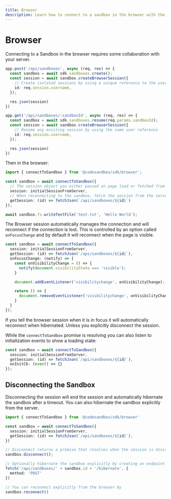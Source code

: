 ```yaml
---
title: Browser
description: Learn how to connect to a sandbox in the browser with the CodeSandbox SDK.
---
```



# Browser

Connecting to a Sandbox in the browser requires some collaboration with your server.

```ts
app.post('/api/sandboxes', async (req, res) => {
  const sandbox = await sdk.sandboxes.create();
  const session = await sandbox.createBrowserSession({
    // Create isolated sessions by using a unique reference to the user
    id: req.session.username,
  });

  res.json(session)
})

app.get('/api/sandboxes/:sandboxId', async (req, res) => {
  const sandbox = await sdk.sandboxes.resume(req.params.sandboxId);
  const session = await sandbox.createBrowserSession({
    // Resume any existing session by using the same user reference
    id: req.session.username,
  });

  res.json(session)
})
```

Then in the browser:

```ts
import { connectToSandbox } from '@codesandbox/sdk/browser';

const sandbox = await connectToSandbox({
  // The session object you either passed on page load or fetched from the server
  session: initialSessionFromServer,
  // When reconnecting to the sandbox, fetch the session from the server
  getSession: (id) => fetchJson(`/api/sandboxes/${id}`)
});

await sandbox.fs.writeTextFile('test.txt', 'Hello World');
```

The Browser session automatically manages the connection and will reconnect if the connection is lost. This is controlled by an option called `onFocusChange` and by default it will reconnect when the page is visible.

```ts
const sandbox = await connectToSandbox({
  session: initialSessionFromServer,
  getSession: (id) => fetchJson(`/api/sandboxes/${id}`),
  onFocusChange: (notify) => {
    const onVisibilityChange = () => {
      notify(document.visibilityState === 'visible');
    }

    document.addEventListener('visibilitychange', onVisibilityChange);

    return () => {
      document.removeEventListener('visibilitychange', onVisibilityChange);
    }
  }
});
```

If you tell the browser session when it is in focus it will automatically reconnect when hibernated. Unless you explicitly disconnect the session.

While the `connectToSandbox` promise is resolving you can also listen to initialization events to show a loading state:

```ts
const sandbox = await connectToSandbox({
  session: initialSessionFromServer,
  getSession: (id) => fetchJson(`/api/sandboxes/${id}`),
  onInitCb: (event) => {}
});
```

## Disconnecting the Sandbox

Disconnecting the session will end the session and automatically hibernate the sandbox after a timeout. You can also hibernate the sandbox explicitly from the server.

```ts
import { connectToSandbox } from '@codesandbox/sdk/browser'

const sandbox = await connectToSandbox({
  session: initialSessionFromServer,
  getSession: (id) => fetchJson(`/api/sandboxes/${id}`),
})

// Disconnect returns a promise that resolves when the session is disconnected
sandbox.disconnect();

// Optionally hibernate the sandbox explicitly by creating an endpoint on your server
fetch('/api/sandboxes/' + sandbox.id + '/hibernate', {
  method: 'POST'
})

// You can reconnect explicitly from the browser by
sandbox.reconnect()
```
